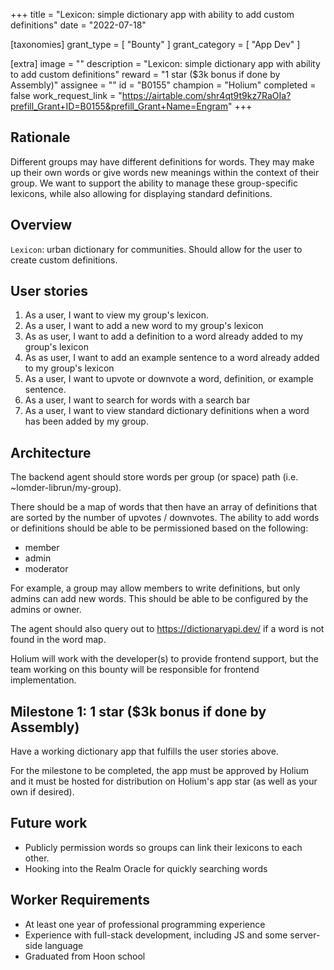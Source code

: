 +++
title = "Lexicon: simple dictionary app with ability to add custom definitions"
date = "2022-07-18"

[taxonomies]
grant_type = [ "Bounty" ]
grant_category = [ "App Dev" ]

[extra]
image = ""
description = "Lexicon: simple dictionary app with ability to add custom definitions"
reward = "1 star ($3k bonus if done by Assembly)"
assignee = ""
id = "B0155"
champion = "Holium"
completed = false
work_request_link = "https://airtable.com/shr4qt9t9kz7RaOIa?prefill_Grant+ID=B0155&prefill_Grant+Name=Engram"
+++

## Rationale

Different groups may have different definitions for words. They may make up their own words or give words new meanings within the context of their group. We want to support the ability to manage these group-specific lexicons, while also allowing for displaying standard definitions.

## Overview

`Lexicon`: urban dictionary for communities. Should allow for the user to create custom definitions.

## User stories

1. As a user, I want to view my group's lexicon.
2. As a user, I want to add a new word to my group's lexicon
3. As as user, I want to add a definition to a word already added to my group's lexicon
4. As as user, I want to add an example sentence to a word already added to my group's lexicon
5. As a user, I want to upvote or downvote a word, definition, or example sentence.
6. As a user, I want to search for words with a search bar
7. As a user, I want to view standard dictionary definitions when a word has been added by my group.

## Architecture

The backend agent should store words per group (or space) path (i.e. ~lomder-librun/my-group).

There should be a map of words that then have an array of definitions that are sorted by the number of upvotes / downvotes. The ability to add words or definitions should be able to be permissioned based on the following:

- member
- admin
- moderator

For example, a group may allow members to write definitions, but only admins can add new words. This should be able to be configured by the admins or owner.

The agent should also query out to https://dictionaryapi.dev/ if a word is not found in the word map.

Holium will work with the developer(s) to provide frontend support, but the team working on this bounty will be responsible for frontend implementation.

## Milestone 1: 1 star ($3k bonus if done by Assembly)

Have a working dictionary app that fulfills the user stories above.

For the milestone to be completed, the app must be approved by Holium and it must be hosted for distribution on Holium's app star (as well as your own if desired).

## Future work

- Publicly permission words so groups can link their lexicons to each other.
- Hooking into the Realm Oracle for quickly searching words

## Worker Requirements

- At least one year of professional programming experience
- Experience with full-stack development, including JS and some server-side language
- Graduated from Hoon school
